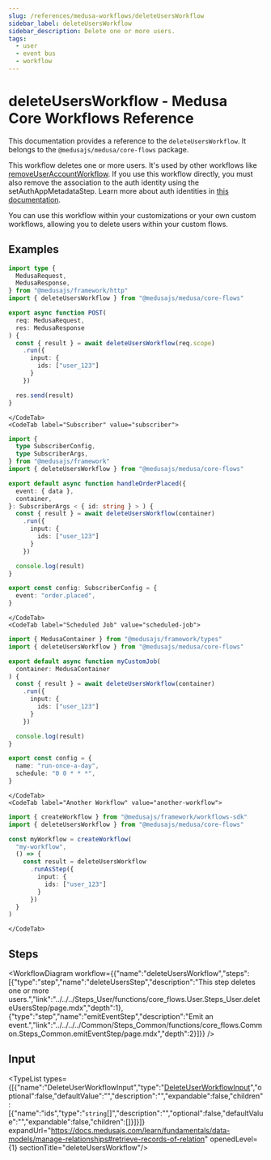 ```yaml
---
slug: /references/medusa-workflows/deleteUsersWorkflow
sidebar_label: deleteUsersWorkflow
sidebar_description: Delete one or more users.
tags:
  - user
  - event bus
  - workflow
---
```



# deleteUsersWorkflow - Medusa Core Workflows Reference

This documentation provides a reference to the `deleteUsersWorkflow`. It belongs to the `@medusajs/medusa/core-flows` package.

This workflow deletes one or more users. It's used by other workflows 
like [removeUserAccountWorkflow](../core_flows.User.Workflows_User.removeUserAccountWorkflow/page.mdx). If you use this workflow directly,
you must also remove the association to the auth identity using the
setAuthAppMetadataStep. Learn more about auth identities in
[this documentation](https://docs.medusajs.com/resources/commerce-modules/auth/auth-identity-and-actor-types).

You can use this workflow within your customizations or your own custom workflows, allowing you to
delete users within your custom flows.

<SourceCodeLink link="https://github.com/medusajs/medusa/blob/3c25aec00616c44b5bd0a66550749708f21aec3e/packages/core/core-flows/src/user/workflows/delete-users.ts#L34" />

## Examples

<CodeTabs group="workflow-exection">
    <CodeTab label="API Route" value="api-route">
    
```ts title="src/api/workflow/route.ts"
import type {
  MedusaRequest,
  MedusaResponse,
} from "@medusajs/framework/http"
import { deleteUsersWorkflow } from "@medusajs/medusa/core-flows"

export async function POST(
  req: MedusaRequest,
  res: MedusaResponse
) {
  const { result } = await deleteUsersWorkflow(req.scope)
    .run({
      input: {
        ids: ["user_123"]
      }
    })

  res.send(result)
}
```

    </CodeTab>
    <CodeTab label="Subscriber" value="subscriber">
    
```ts title="src/subscribers/order-placed.ts"
import {
  type SubscriberConfig,
  type SubscriberArgs,
} from "@medusajs/framework"
import { deleteUsersWorkflow } from "@medusajs/medusa/core-flows"

export default async function handleOrderPlaced({
  event: { data },
  container,
}: SubscriberArgs < { id: string } > ) {
  const { result } = await deleteUsersWorkflow(container)
    .run({
      input: {
        ids: ["user_123"]
      }
    })

  console.log(result)
}

export const config: SubscriberConfig = {
  event: "order.placed",
}
```

    </CodeTab>
    <CodeTab label="Scheduled Job" value="scheduled-job">
    
```ts title="src/jobs/message-daily.ts"
import { MedusaContainer } from "@medusajs/framework/types"
import { deleteUsersWorkflow } from "@medusajs/medusa/core-flows"

export default async function myCustomJob(
  container: MedusaContainer
) {
  const { result } = await deleteUsersWorkflow(container)
    .run({
      input: {
        ids: ["user_123"]
      }
    })

  console.log(result)
}

export const config = {
  name: "run-once-a-day",
  schedule: "0 0 * * *",
}
```

    </CodeTab>
    <CodeTab label="Another Workflow" value="another-workflow">
    
```ts title="src/workflows/my-workflow.ts"
import { createWorkflow } from "@medusajs/framework/workflows-sdk"
import { deleteUsersWorkflow } from "@medusajs/medusa/core-flows"

const myWorkflow = createWorkflow(
  "my-workflow",
  () => {
    const result = deleteUsersWorkflow
      .runAsStep({
        input: {
          ids: ["user_123"]
        }
      })
  }
)
```

    </CodeTab>
  </CodeTabs>

## Steps

<WorkflowDiagram workflow={{"name":"deleteUsersWorkflow","steps":[{"type":"step","name":"deleteUsersStep","description":"This step deletes one or more users.","link":"../../../Steps_User/functions/core_flows.User.Steps_User.deleteUsersStep/page.mdx","depth":1},{"type":"step","name":"emitEventStep","description":"Emit an event.","link":"../../../../Common/Steps_Common/functions/core_flows.Common.Steps_Common.emitEventStep/page.mdx","depth":2}]}} />

## Input

<TypeList types={[{"name":"DeleteUserWorkflowInput","type":"[DeleteUserWorkflowInput](../../../../../types/WorkflowTypes/UserWorkflow/interfaces/types.WorkflowTypes.UserWorkflow.DeleteUserWorkflowInput/page.mdx)","optional":false,"defaultValue":"","description":"","expandable":false,"children":[{"name":"ids","type":"`string`[]","description":"","optional":false,"defaultValue":"","expandable":false,"children":[]}]}]} expandUrl="https://docs.medusajs.com/learn/fundamentals/data-models/manage-relationships#retrieve-records-of-relation" openedLevel={1} sectionTitle="deleteUsersWorkflow"/>
